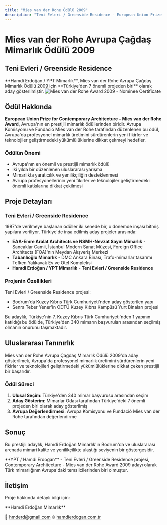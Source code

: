 ```yaml
---
title: "Mies van der Rohe Ödülü 2009"
description: "Teni Evleri / Greenside Residence - European Union Prize for Contemporary Architecture Adaylığı"
---
```


# Mies van der Rohe Avrupa Çağdaş Mimarlık Ödülü 2009

## Teni Evleri / Greenside Residence

<Note>
**Hamdi Erdoğan / YPT Mimarlık**, Mies van der Rohe Avrupa Çağdaş Mimarlık Ödülü 2009 için **Türkiye'den 7 önemli projeden biri** olarak aday gösterilmiştir.
</Note>

<Frame>
  <img src="/images/mies-award-certificate.jpg" alt="Mies van der Rohe Award 2009 - Nominee Certificate" />
</Frame>

## Ödül Hakkında

**European Union Prize for Contemporary Architecture – Mies van der Rohe Award**, Avrupa'nın en prestijli mimarlık ödüllerinden biridir. Avrupa Komisyonu ve Fundació Mies van der Rohe tarafından düzenlenen bu ödül, Avrupa'da profesyonel mimarlık üretimini sürdürenlerin yeni fikirler ve teknolojiler geliştirmedeki yükümlülüklerine dikkat çekmeyi hedefler.

### Ödülün Önemi

- Avrupa'nın en önemli ve prestijli mimarlık ödülü
- İki yılda bir düzenlenen uluslararası yarışma
- Mimarlıkta yaratıcılık ve yenilikçiliğin desteklenmesi
- Avrupa profesyonellerinin yeni fikirler ve teknolojiler geliştirmedeki önemli katkılarına dikkat çekilmesi

## Proje Detayları

### Teni Evleri / Greenside Residence

1987'de verilmeye başlanan ödüller iki senede bir, o dönemde inşası bitmiş yapılara veriliyor. Türkiye'de inşa edilmiş aday projeler arasında:

- **EAA-Emre Arolat Architects ve NSMH-Nevzat Sayın Mimarlık** - Sancaklar Camii, İstanbul Modern Sanat Müzesi, Foreign Office Architects (FOA)'nın Meydan Alışveriş Merkezi
- **Tabanlıoğlu Mimarlık** - DMC Ankara Binası, Trafo-mimarlar tasarımı Tefken Yalıkavak Ev ve Otel Kompleksi
- **Hamdi Erdoğan / YPT Mimarlık** - **Teni Evleri / Greenside Residence**

### Projenin Özellikleri

Teni Evleri / Greenside Residence projesi:
- Bodrum'da Kuzey Kıbrıs Türk Cumhuriyeti'nden aday gösterilen yapı
- Senra Teber Yener'in ODTÜ Kuzey Kıbrıs Kampüsü Yurt Binaları projesi

<Tip>
Bu adaylık, Türkiye'nin 7. Kuzey Kıbrıs Türk Cumhuriyeti'nden 1 yapının katıldığı bu ödülde, Türkiye'den 340 mimarın başvuruları arasından seçilmiş olmanın onurunu taşımaktadır.
</Tip>

## Uluslararası Tanınırlık

Mies van der Rohe Avrupa Çağdaş Mimarlık Ödülü 2009'da aday gösterilmek, Avrupa'da profesyonel mimarlık üretimini sürdürenlerin yeni fikirler ve teknolojileri geliştirmedeki yükümlülüklerine dikkat çeken prestijli bir başarıdır.

### Ödül Süreci

1. **Ulusal Seçim**: Türkiye'den 340 mimar başvurusu arasından seçim
2. **Aday Gösterim**: Mimarlar Odası tarafından Türkiye'deki 7 önemli projeden biri olarak aday gösterilmiş
3. **Avrupa Değerlendirmesi**: Avrupa Komisyonu ve Fundació Mies van der Rohe tarafından değerlendirme

## Sonuç

Bu prestijli adaylık, Hamdi Erdoğan Mimarlık'ın Bodrum'da ve uluslararası arenada mimari kalite ve yenilikçilikte ulaştığı seviyenin bir göstergesidir.

<Check>
**YPT / Hamdi Erdoğan** - Teni Evleri / Greenside Residence projesi, Contemporary Architecture - Mies van der Rohe Award 2009 adayı olarak Türk mimarlığının Avrupa'daki temsilcilerinden biri olmuştur.
</Check>

## İletişim

Proje hakkında detaylı bilgi için:

<Card title="İletişim" icon="envelope">
  **Hamdi Erdoğan Mimarlık**

  📧 hmderd@gmail.com
  🌐 [hamdierdogan.com.tr](https://hamdierdogan.com.tr)
</Card>